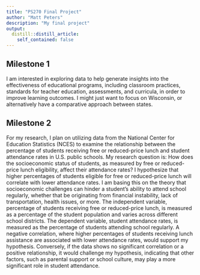 ```yaml
---
title: "PS270 Final Project"
author: "Matt Peters"
description: "My final project"
output:
  distill::distill_article:
    self_contained: false
---
```




## Milestone 1

I am interested in exploring data to help generate insights into the effectiveness of educational programs, including classroom practices, standards for teacher education, assessments, and curricula, in order to improve learning outcomes. I might just want to focus on Wisconsin, or alternatively have a comparative approach between states. 

## Milestone 2

For my research, I plan on utilizing data from the National Center for Education Statistics (NCES) to examine the relationship between the percentage of students receiving free or reduced-price lunch and student attendance rates in U.S. public schools. My research question is: How does the socioeconomic status of students, as measured by free or reduced-price lunch eligibility, affect their attendance rates? I hypothesize that higher percentages of students eligible for free or reduced-price lunch will correlate with lower attendance rates. I am basing this on the theory that socioeconomic challenges can hinder a student's ability to attend school regularly, whether that be originating from financial instability, lack of transportation, health issues, or more. The independent variable, percentage of students receiving free or reduced-price lunch, is measured as a percentage of the student population and varies across different school districts. The dependent variable, student attendance rates, is measured as the percentage of students attending school regularly. A negative correlation, where higher percentages of students receiving lunch assistance are associated with lower attendance rates, would support my hypothesis. Conversely, if the data shows no significant correlation or a positive relationship, it would challenge my hypothesis, indicating that other factors, such as parental support or school culture, may play a more significant role in student attendance.